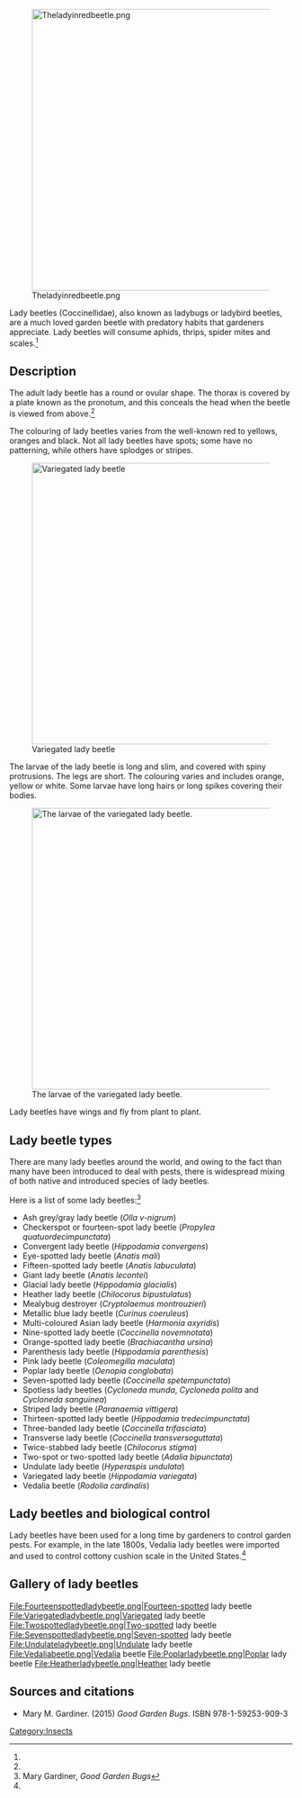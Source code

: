 [[File:Theladyinredbeetle.png|center|500px]]

Lady beetles (Coccinellidae), also known as ladybugs or ladybird beetles, are a much loved garden beetle with predatory habits that gardeners appreciate. Lady beetles will consume aphids, thrips, spider mites and scales.<ref name="Gardiner" />

== Description ==
The adult lady beetle has a round or ovular shape. The thorax is covered by a plate known as the pronotum, and this conceals the head when the beetle is viewed from above.<ref name="Gardiner" />

The colouring of lady beetles varies from the well-known red to yellows, oranges and black. Not all lady beetles have spots; some have no patterning, while others have splodges or stripes.

[[File:Variegatedladybeetle2.png|center|500px|thumb|Variegated lady beetle]]

The larvae of the lady beetle is long and slim, and covered with spiny protrusions. The legs are short. The colouring varies and includes orange, yellow or white. Some larvae have long hairs or long spikes covering their bodies.

[[File:Variegatedlarvaebeetle.png|center|500px|thumb|The larvae of the variegated lady beetle.]]

Lady beetles have wings and fly from plant to plant.

== Lady beetle types ==

There are many lady beetles around the world, and owing to the fact than many have been introduced to deal with pests, there is widespread mixing of both native and introduced species of lady beetles.

Here is a list of some lady beetles:<ref name="Gardiner">Mary Gardiner, ''Good Garden Bugs''</ref>

*Ash grey/gray lady beetle (''Olla v-nigrum'')
*Checkerspot or fourteen-spot lady beetle (''Propylea quatuordecimpunctata'')
*Convergent lady beetle (''Hippodamia convergens'')
*Eye-spotted lady beetle (''Anatis mali'')
*Fifteen-spotted lady beetle (''Anatis labuculata'')
*Giant lady beetle (''Anatis lecontei'')
*Glacial lady beetle (''Hippodamia glacialis'')
*Heather lady beetle (''Chilocorus bipustulatus'')
*Mealybug destroyer (''Cryptolaemus montrouzieri'')
*Metallic blue lady beetle (''Curinus coeruleus'')
*Multi-coloured Asian lady beetle (''Harmonia axyridis'')
*Nine-spotted lady beetle (''Coccinella novemnotata'')
*Orange-spotted lady beetle (''Brachiacantha ursina'')
*Parenthesis lady beetle (''Hippodamia parenthesis'')
*Pink lady beetle (''Coleomegilla maculata'')
*Poplar lady beetle (''Oenopia conglobata'')
*Seven-spotted lady beetle (''Coccinella spetempunctata'')
*Spotless lady beetles (''Cycloneda munda'', ''Cycloneda polita'' and ''Cycloneda sanguinea'')
*Striped lady beetle (''Paranaemia vittigera'')
*Thirteen-spotted lady beetle (''Hippodamia tredecimpunctata'')
*Three-banded lady beetle (''Coccinella trifasciata'')
*Transverse lady beetle (''Coccinella transversoguttata'')
*Twice-stabbed lady beetle (''Chilocorus stigma'')
*Two-spot or two-spotted lady beetle (''Adalia bipunctata'')
*Undulate lady beetle (''Hyperaspis undulata'')
*Variegated lady beetle (''Hippodamia variegata'')
*Vedalia beetle (''Rodolia cardinalis'')

== Lady beetles and biological control ==
Lady beetles have been used for a long time by gardeners to control garden pests. For example, in the late 1800s, Vedalia lady beetles were imported and used to control cottony cushion scale in the United States.<ref name="Gardiner" />

== Gallery of lady beetles ==

<gallery>
File:Fourteenspottedladybeetle.png|Fourteen-spotted lady beetle
File:Variegatedladybeetle.png|Variegated lady beetle
File:Twospottedladybeetle.png|Two-spotted lady beetle
File:Sevenspottedladybeetle.png|Seven-spotted lady beetle
File:Undulateladybeetle.png|Undulate lady beetle
File:Vedaliabeetle.png|Vedalia beetle
File:Poplarladybeetle.png|Poplar lady beetle
File:Heatherladybeetle.png|Heather lady beetle

</gallery>

== Sources and citations ==
{{reflist}}

*Mary M. Gardiner. (2015) ''Good Garden Bugs''. ISBN 978-1-59253-909-3

[[Category:Insects]]